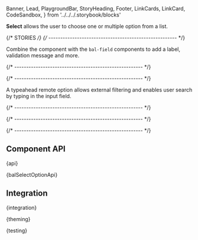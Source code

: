   Banner,
  Lead,
  PlaygroundBar,
  StoryHeading,
  Footer,
  LinkCards,
  LinkCard,
  CodeSandbox,
} from '../../../.storybook/blocks'

<Meta of={SelectStories} />

<StoryHeading of={SelectStories.Basic} hidden></StoryHeading>

<Banner of={SelectStories} />

<Lead>**Select** allows the user to choose one or multiple option from a list.</Lead>

<Canvas of={SelectStories.Basic} sourceState="shown" className="has-visible-overflow" />

<PlaygroundBar of={SelectStories.Basic}></PlaygroundBar>

{/* STORIES */}
{/* ------------------------------------------------------ */}

<StoryHeading of={SelectStories.FieldControl}></StoryHeading>

Combine the component with the `bal-field` components to add a label, validation message and more.

<Canvas of={SelectStories.FieldControl} className="has-visible-overflow" />

{/* ------------------------------------------------------ */}

<StoryHeading of={SelectStories.Typeahead}></StoryHeading>

<Canvas of={SelectStories.Typeahead} className="has-visible-overflow" />

{/* ------------------------------------------------------ */}

<StoryHeading of={SelectStories.TypeaheadRemote}></StoryHeading>

A typeahead remote option allows external filtering and enables user search by typing in the input field.

<CodeSandbox of={SelectStories.TypeaheadRemote} />

{/* ------------------------------------------------------ */}

<StoryHeading of={SelectStories.MultiSelect}></StoryHeading>

<Canvas of={SelectStories.MultiSelect} className="has-visible-overflow" />

{/* ------------------------------------------------------ */}

<StoryHeading of={SelectStories.NativeSelect}></StoryHeading>

<Canvas of={SelectStories.NativeSelect} className="has-visible-overflow" />

{/* ------------------------------------------------------ */}

## Component API


<Markdown>{api}</Markdown>


<Markdown>{balSelectOptionApi}</Markdown>

## Integration


<Markdown>{integration}</Markdown>


<Markdown>{theming}</Markdown>


<Markdown>{testing}</Markdown>

<Footer>
  <LinkCards>
    <LinkCard
      pageTitle="Development/Form"
      description="The indispensable form controls, designed for maximum clarity. Form elements are used in combination with the CSS grid system"
    />
  </LinkCards>
</Footer>
